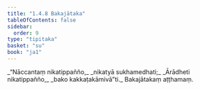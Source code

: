 ```yaml
---
title: "1.4.8 Bakajātaka"
tableOfContents: false
sidebar:
  order: 9
type: "tipitaka"
basket: "su"
book: "ja1"
---
```



<DynamicBreadcrumb />

<Division number="38" book="ja1" bookNo="22" page="9">

<Paragraph number="82" type="verses" book="ja1">
_“Nāccantaṃ nikatippañño,_  
_nikatyā sukhamedhati;_  
_Ārādheti nikatippañño,_  
_bako kakkaṭakāmivā”ti._  


</Paragraph>
</Division>

<Paragraph number="83" type="center" book="ja1">
Bakajātakaṃ aṭṭhamaṃ.
</Paragraph>